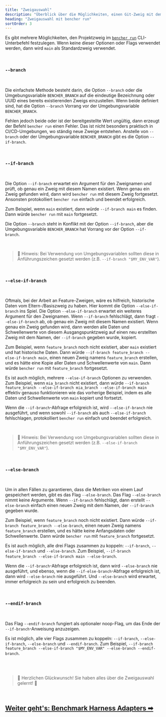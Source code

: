 ```yaml
---
title: "Zweigauswahl"
description: "Überblick über die Möglichkeiten, einen Git-Zweig mit dem bencher run CLI-Unterbefehl auszuwählen"
heading: "Zweigauswahl mit bencher run"
sortOrder: 3
---
```


Es gibt mehrere Möglichkeiten, den Projektzweig im <code><a href="/de/docs/explanation/bencher-run/">bencher run</a></code> CLI-Unterbefehl festzulegen.
Wenn keine dieser Optionen oder Flags verwendet werden, dann wird `main` als Standardzweig verwendet.

<br />

### `--branch`

<br />

Die einfachste Methode besteht darin, die Option `--branch` oder die Umgebungsvariable `BENCHER_BRANCH` auf die eindeutige Bezeichnung oder UUID eines bereits existierenden Zweigs einzustellen.
Wenn beide definiert sind, hat die Option `--branch` Vorrang vor der Umgebungsvariable `BENCHER_BRANCH`.

Fehlen jedoch beide oder ist der bereitgestellte Wert ungültig, dann erzeugt der Befehl `bencher run` einen Fehler.
Das ist nicht besonders praktisch in CI/CD-Umgebungen, wo ständig neue Zweige entstehen.
Anstelle von `--branch` oder der Umgebungsvariable `BENCHER_BRANCH` gibt es die Option `--if-branch`.

<br />

### `--if-branch`

<br />

Die Option `--if-branch` erwartet ein Argument für den Zweignamen und prüft, ob genau ein Zweig mit diesem Namen existiert.
Wenn genau ein Zweig gefunden wird, dann wird `bencher run` mit diesem Zweig fortgesetzt.
Ansonsten protokolliert `bencher run` einfach und beendet erfolgreich.

Zum Beispiel, wenn `main` existiert, dann würde `--if-branch main` es finden. Dann würde `bencher run` mit `main` fortgesetzt.

Die Option `--branch` steht in Konflikt mit der Option `--if-branch`, aber die Umgebungsvariable `BENCHER_BRANCH` hat Vorrang vor der Option `--if-branch`.

<br />

> 🐰 Hinweis: Bei Verwendung von Umgebungsvariablen sollten diese in Anführungszeichen gesetzt werden (z.B. `--if-branch "$MY_ENV_VAR"`).

<br />

### `--else-if-branch`

<br />

Oftmals, bei der Arbeit an Feature-Zweigen, wäre es hilfreich, historische Daten vom Eltern-/Basiszweig zu haben.
Hier kommt die Option `--else-if-branch` ins Spiel.
Die Option `--else-if-branch` erwartet ein weiteres Argument für den Zweignamen.
Wenn `--if-branch` fehlschlägt, dann fragt `--else-if-branch` ab, ob genau ein Zweig mit diesem Namen existiert.
Wenn genau ein Zweig gefunden wird, dann werden alle Daten und Schwellenwerte von diesem Ausgangspunktzweig auf einen neu erstellten Zweig mit dem Namen, der `--if-branch` gegeben wurde, kopiert.

Zum Beispiel, wenn `feature_branch` noch nicht existiert, aber `main` existiert und hat historische Daten.
Dann würde `--if-branch feature_branch --else-if-branch main`, einen neuen Zweig namens `feature_branch` erstellen,
und es hätte eine Kopie aller Daten und Schwellenwerte von `main`.
Dann würde `bencher run` mit `feature_branch` fortgesetzt.

Es ist auch möglich, mehrere `--else-if-branch` Optionen zu verwenden.
Zum Beispiel, wenn `mia_branch` nicht existiert, dann würde `--if-branch feature_branch --else-if-branch mia_branch --else-if-branch main`
effektiv genauso funktionieren wie das vorherige Beispiel, indem es alle Daten und Schwellenwerte von `main` kopiert und fortsetzt.

Wenn die `--if-branch`-Abfrage erfolgreich ist, wird `--else-if-branch` nie ausgeführt, und wenn sowohl `--if-branch` als auch `--else-if-branch` fehlschlagen, protokolliert `bencher run` einfach und beendet erfolgreich.

<br />

> 🐰 Hinweis: Bei Verwendung von Umgebungsvariablen sollten diese in Anführungszeichen gesetzt werden (z.B. `--else-if-branch "$MY_ENV_VAR"`).

<br />

### `--else-branch`

<br />

Um in allen Fällen zu garantieren, dass die Metriken von einem Lauf gespeichert werden, gibt es das Flag `--else-branch`.
Das Flag `--else-branch` nimmt keine Argumente.
Wenn `--if-branch` fehlschlägt, dann erstellt `--else-branch` einfach einen neuen Zweig mit dem Namen, der `--if-branch` gegeben wurde.

Zum Beispiel, wenn `feature_branch` noch nicht existiert.
Dann würde `--if-branch feature_branch --else-branch`, einen neuen Zweig namens `feature_branch` erstellen,
und es hätte keine Anfangsdaten oder Schwellenwerte.
Dann würde `bencher run` mit `feature_branch` fortgesetzt.

Es ist auch möglich, alle drei Flags zusammen zu koppeln: `--if-branch`, `--else-if-branch` und `--else-branch`.
Zum Beispiel, `--if-branch feature_branch --else-if-branch main --else-branch`.

Wenn die `--if-branch`-Abfrage erfolgreich ist, dann wird `--else-branch` nie ausgeführt, und ebenso, wenn die `--if-else-branch`-Abfrage erfolgreich ist, dann wird `--else-branch` nie ausgeführt.
Und `--else-branch` wird erwartet, immer erfolgreich zu sein und erfolgreich zu beenden.

<br />

### `--endif-branch`

<br />

Das Flag `--endif-branch` fungiert als optionaler noop-Flag, um das Ende der `--if-branch`-Anweisung anzuzeigen.

Es ist möglich, alle vier Flags zusammen zu koppeln: `--if-branch`, `--else-if-branch`, `--else-branch` und `--endif-branch`.
Zum Beispiel, `--if-branch feature_branch --else-if-branch "$MY_ENV_VAR" --else-branch --endif-branch`.

<br />
<br />

> 🐰 Herzlichen Glückwunsch! Sie haben alles über die Zweigauswahl gelernt! 🎉

<br/>

<h2><a href="/de/docs/explanation/adapters/">Weiter geht's: Benchmark Harness Adapters ➡</a></h2>
